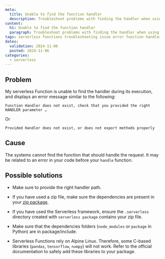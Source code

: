 ```yaml
---
meta:
  title: Unable to find the function handler
  description: Troubleshoot problems with finding the handler when using Scaleway Serverless Functions.
content:
  h1: Unable to find the function handler
  paragraph: Troubleshoot problems with finding the handler when using Scaleway Serverless Functions.
tags: serverless functions troubleshooting issue error function handler execution run cannot find
dates:
  validation: 2024-11-06
  posted: 2024-11-06
categories:
  - serverless
---
```


## Problem

My serverless Function is unable to find the handler during its execution, and displays an error message similar to the following:

```
Function Handler does not exist, check that you provided the right HANDLER parameter …
```

Or

```
Provided Handler does not exist, or does not export methods properly
```

## Cause

The systems cannot find the function that should handle the request. It may be related to an error in your code before your `handle` function.

## Possible solutions

- Make sure to provide the right handler path.

- If you have used a zip file, make sure the dependencies are present in your [zip package](/serverless/functions/how-to/package-function-dependencies-in-zip/).

- If you have used the Serverless framework, ensure the `.serverless` directory created with `serverless package` contains your zip file.

- Make sure that the dependencies folders (`node_modules` or `package` in Python) are in package/include.

- Serverless Functions rely on Alpine Linux. Therefore, some C-based libraries (`pandas`, `tensorflow`, `numpy`) will not work. Refer to the official documentation to safely add these libraries to your package.